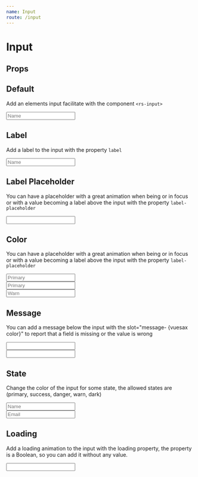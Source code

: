 ```yaml
---
name: Input
route: /input
---
```




# Input

## Props

<Props of={Input} />

## Default

Add an elements input facilitate with the component `<rs-input>`

<Playground>
  <section className="d-section">
    <div className="d-section__item">
      <Input placeholder="Name" />
    </div>
  </section>
</Playground>

## Label

Add a label to the input with the property `label`

<Playground>
  <section className="d-section">
    <div className="d-section__item margin-top">
      <Input placeholder="Name" label="Full Name" />
    </div>
  </section>
</Playground>

## Label Placeholder

You can have a placeholder with a great animation when being or in focus or with a value becoming a label above the input with the property `label-placeholder`

<Playground>
  <section className="d-section">
    <div className="d-section__item margin-top">
      <Input labelPlaceholder="Full Name" name="name" />
    </div>
  </section>
</Playground>

## Color

You can have a placeholder with a great animation when being or in focus or with a value becoming a label above the input with the property `label-placeholder`

<Playground>
  <section className="d-section">
    <div className="d-section__item margin-top">
      <Input color="primary" placeholder="Primary" />
    </div>
    <div className="d-section__item margin-top">
      <Input color="success" placeholder="Primary" Icon={IconPlus} />
    </div>
    <div className="d-section__item margin-top">
      <Input color="warn" placeholder="Warn" />
    </div>
  </section>
</Playground>

## Message

You can add a message below the input with the slot="message- {vuesax color}" to report that a field is missing or the value is wrong

<Playground>
  <section className="d-section">
    <div className="d-section__item margin-top">
      <Input color="success" />
    </div>
    <div className="d-section__item margin-top">
      <Input color="danger" message="Required" Icon={IconPlus} />
    </div>
  </section>
</Playground>

## State

Change the color of the input for some state, the allowed states are (primary, success, danger, warn, dark)

<Playground>
  <section className="d-section">
    <div className="d-section__item margin-top">
      <Input state="primary" placeholder="Name" />
    </div>
    <div className="d-section__item margin-top">
      <Input state="success" placeholder="Email" />
    </div>
  </section>
</Playground>

## Loading

Add a loading animation to the input with the loading property, the property is a Boolean, so you can add it without any value.

<Playground>
  <section className="d-section">
    <div className="d-section__item margin-top">
      <Input color="primary" loading />
    </div>
  </section>
</Playground>
